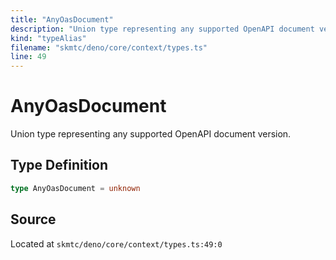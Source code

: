```yaml
---
title: "AnyOasDocument"
description: "Union type representing any supported OpenAPI document version."
kind: "typeAlias"
filename: "skmtc/deno/core/context/types.ts"
line: 49
---
```


# AnyOasDocument

Union type representing any supported OpenAPI document version.

## Type Definition

```typescript
type AnyOasDocument = unknown
```

## Source

Located at `skmtc/deno/core/context/types.ts:49:0`
